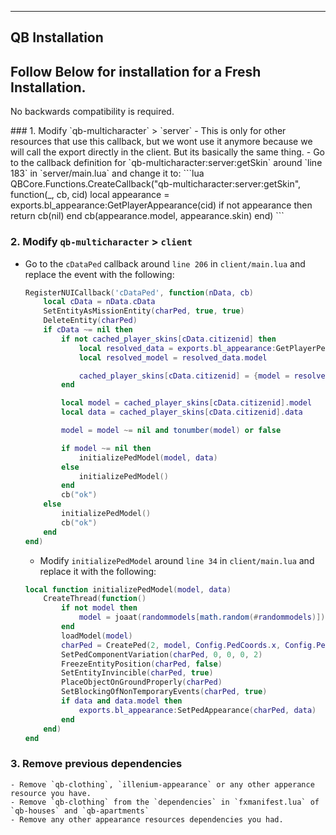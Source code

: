 
---
QB Installation
---

## Follow Below for installation for a Fresh Installation.
No backwards compatibility is required.

<Steps>
### 1. Modify `qb-multicharacter` > `server`
- This is only for other resources that use this callback, but we wont use it anymore because we will call the export directly in the client. But its basically the same thing.
- Go to the callback definition for `qb-multicharacter:server:getSkin` around `line 183` in `server/main.lua` and change it to:
    ```lua
    QBCore.Functions.CreateCallback("qb-multicharacter:server:getSkin", function(_, cb, cid)
        local appearance = exports.bl_appearance:GetPlayerAppearance(cid)
        if not appearance then 
            return cb(nil)
        end
        cb(appearance.model, appearance.skin)
    end)
    ```

### 2. Modify `qb-multicharacter` > `client`
- Go to the `cDataPed` callback around `line 206` in `client/main.lua` and replace the event with the following:
    ```lua
    RegisterNUICallback('cDataPed', function(nData, cb)
        local cData = nData.cData
        SetEntityAsMissionEntity(charPed, true, true)
        DeleteEntity(charPed)
        if cData ~= nil then
            if not cached_player_skins[cData.citizenid] then
                local resolved_data = exports.bl_appearance:GetPlayerPedAppearance(cData.citizenid) or {}
                local resolved_model = resolved_data.model

                cached_player_skins[cData.citizenid] = {model = resolved_model, data = resolved_data}
            end

            local model = cached_player_skins[cData.citizenid].model
            local data = cached_player_skins[cData.citizenid].data

            model = model ~= nil and tonumber(model) or false

            if model ~= nil then
                initializePedModel(model, data)
            else
                initializePedModel()
            end
            cb("ok")
        else
            initializePedModel()
            cb("ok")
        end
    end)
    ```

    - Modify `initializePedModel` around `line 34` in `client/main.lua` and replace it with the following:
    ```lua
    local function initializePedModel(model, data)
        CreateThread(function()
            if not model then
                model = joaat(randommodels[math.random(#randommodels)])
            end
            loadModel(model)
            charPed = CreatePed(2, model, Config.PedCoords.x, Config.PedCoords.y, Config.PedCoords.z - 0.98, Config.PedCoords.w, false, true)
            SetPedComponentVariation(charPed, 0, 0, 0, 2)
            FreezeEntityPosition(charPed, false)
            SetEntityInvincible(charPed, true)
            PlaceObjectOnGroundProperly(charPed)
            SetBlockingOfNonTemporaryEvents(charPed, true)
            if data and data.model then
                exports.bl_appearance:SetPedAppearance(charPed, data) 
            end
        end)
    end
    ```

### 3. Remove previous dependencies
    - Remove `qb-clothing`, `illenium-appearance` or any other apperance resource you have.
    - Remove `qb-clothing` from the `dependencies` in `fxmanifest.lua` of `qb-houses` and `qb-apartments`
    - Remove any other appearance resources dependencies you had.
</Steps>
